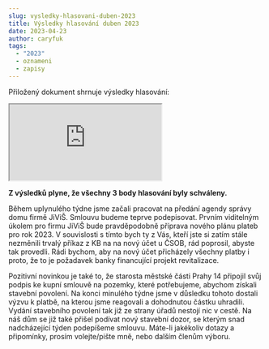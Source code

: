 ```yaml
---
slug: vysledky-hlasovani-duben-2023
title: Výsledky hlasování duben 2023
date: 2023-04-23
author: caryfuk
tags:
  - "2023"
  - oznameni
  - zapisy
---
```


Přiložený dokument shrnuje výsledky hlasování:
<iframe src="https://drive.google.com/file/d/1RtT-Sm1YE68cdAGBH2Tx1yKspFuu9LdP/preview" allow="autoplay"></iframe>

**Z výsledků plyne, že všechny 3 body hlasování byly schváleny.**

Během uplynulého týdne jsme začali pracovat na předání agendy správy domu firmě JiViŠ. Smlouvu budeme teprve podepisovat. Prvním viditelným úkolem pro firmu JiViŠ bude pravděpodobně příprava nového plánu plateb pro rok 2023. V souvislosti s tímto bych ty z Vás, kteří jste si zatím stále nezměnili trvalý příkaz z KB na na nový účet u ČSOB, rád poprosil, abyste tak provedli. Rádi bychom, aby na nový účet přicházely všechny platby i proto, že to je požadavek banky financující projekt revitalizace.

Pozitivní novinkou je také to, že starosta městské části Prahy 14 připojil svůj podpis ke kupní smlouvě na pozemky, které potřebujeme, abychom získali stavební povolení. Na konci minulého týdne jsme v důsledku tohoto dostali výzvu k platbě, na kterou jsme reagovali a dohodnutou částku uhradili. Vydání stavebního povolení tak již ze strany úřadů nestojí nic v cestě. Na náš dům se již také přišel podívat nový stavební dozor, se kterým snad nadcházející týden podepíšeme smlouvu. Máte-li jakékoliv dotazy a připomínky, prosím volejte/pište mně, nebo dalším členům výboru.